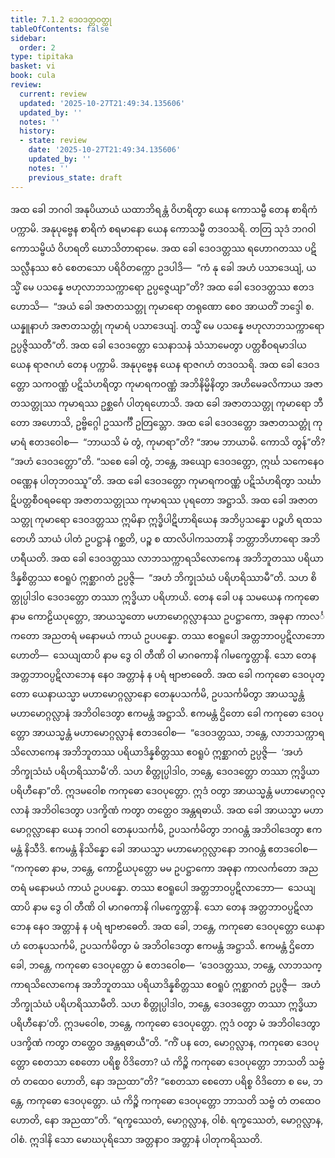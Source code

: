 ```yaml
---
title: 7.1.2 ဒေဝဒတ္တဝတ္ထု
tableOfContents: false
sidebar:
  order: 2
type: tipitaka
basket: vi
book: cula
review:
  current: review
  updated: '2025-10-27T21:49:34.135606'
  updated_by: ''
  notes: ''
  history:
  - state: review
    date: '2025-10-27T21:49:34.135606'
    updated_by: ''
    notes: ''
    previous_state: draft
---
```



<ReviewStatus review={frontmatter.review} showDetails={true} />

<HypothesisAnnotation frontmatter={frontmatter} />

<DynamicBreadcrumb />

<Division number="333" book="cula" e="ch" v="4" p="341">

<Paragraph number="1502" book="cula">
အထ ခေါ ဘဂဝါ အနုပိယာယံ ယထာဘိရန္တံ ဝိဟရိတွာ ယေန ကောသမ္ဗီ တေန စာရိကံ ပက္ကာမိ. အနုပုဗ္ဗေန စာရိကံ စရမာနော ယေန ကောသမ္ဗီ တဒဝသရိ. တတြ သုဒံ ဘဂဝါ ကောသမ္ဗိယံ ဝိဟရတိ ဃောသိတာရာမေ. အထ ခေါ ဒေဝဒတ္တဿ ရဟောဂတဿ ပဋိသလ္လီနဿ ဧဝံ စေတသော ပရိဝိတက္ကော ဥဒပါဒိ—  “ကံ နု ခေါ အဟံ ပသာဒေယျံ, ယသ္မိံ မေ ပသန္နေ ဗဟုလာဘသက္ကာရော ဥပ္ပဇ္ဇေယျာ”တိ? အထ ခေါ ဒေဝဒတ္တဿ ဧတဒဟောသိ—  “အယံ ခေါ အဇာတသတ္တု ကုမာရော တရုဏော စေဝ အာယတိံ ဘဒ္ဒေါ စ. ယန္နူနာဟံ အဇာတသတ္တုံ ကုမာရံ ပသာဒေယျံ. တသ္မိံ မေ ပသန္နေ ဗဟုလာဘသက္ကာရော ဥပ္ပဇ္ဇိဿတီ”တိ.
</Paragraph>

<Paragraph number="1503" book="cula">
အထ ခေါ ဒေဝဒတ္တော သေနာသနံ သံသာမေတွာ ပတ္တစီဝရမာဒါယ ယေန ရာဇဂဟံ တေန ပက္ကာမိ. အနုပုဗ္ဗေန ယေန ရာဇဂဟံ တဒဝသရိ. အထ ခေါ ဒေဝဒတ္တော သကဝဏ္ဏံ ပဋိသံဟရိတွာ ကုမာရကဝဏ္ဏံ အဘိနိမ္မိနိတွာ အဟိမေခလိကာယ အဇာတသတ္တုဿ ကုမာရဿ ဥစ္ဆင်္ဂေ ပါတုရဟောသိ. အထ ခေါ အဇာတသတ္တု ကုမာရော ဘီတော အဟောသိ, ဥဗ္ဗိဂ္ဂေါ ဥဿင်္ကီ ဥတြသ္တော. အထ ခေါ ဒေဝဒတ္တော အဇာတသတ္တုံ ကုမာရံ ဧတဒဝေါစ—  “ဘာယသိ မံ တွံ, ကုမာရာ”တိ? “အာမ ဘာယာမိ. ကောသိ တွန်”တိ? “အဟံ ဒေဝဒတ္တော”တိ. “သစေ ခေါ တွံ, ဘန္တေ, အယျော ဒေဝဒတ္တော, ဣင်္ဃ သကေနေဝ ဝဏ္ဏေန ပါတုဘဝဿူ”တိ. အထ ခေါ ဒေဝဒတ္တော ကုမာရကဝဏ္ဏံ ပဋိသံဟရိတွာ သင်္ဃာဋိပတ္တစီဝရဓရော အဇာတသတ္တုဿ ကုမာရဿ ပုရတော အဋ္ဌာသိ. အထ ခေါ အဇာတသတ္တု ကုမာရော ဒေဝဒတ္တဿ ဣမိနာ ဣဒ္ဓိပါဋိဟာရိယေန အဘိပ္ပသန္နော ပဉ္စဟိ ရထသတေဟိ သာယံ ပါတံ ဥပဋ္ဌာနံ ဂစ္ဆတိ, ပဉ္စ စ ထာလိပါကသတာနိ ဘတ္တာဘိဟာရော အဘိဟရီယတိ. အထ ခေါ ဒေဝဒတ္တဿ လာဘသက္ကာရသိလောကေန အဘိဘူတဿ ပရိယာဒိန္နစိတ္တဿ ဧဝရူပံ ဣစ္ဆာဂတံ ဥပ္ပဇ္ဇိ—  “အဟံ ဘိက္ခုသံဃံ ပရိဟရိဿာမီ”တိ. သဟ စိတ္တုပ္ပါဒါဝ ဒေဝဒတ္တော တဿာ ဣဒ္ဓိယာ ပရိဟာယိ.
</Paragraph>

<Paragraph number="1504" book="cula">
တေန ခေါ ပန သမယေန ကကုဓော နာမ ကောဠိယပုတ္တော, အာယသ္မတော မဟာမောဂ္ဂလ္လာနဿ ဥပဋ္ဌာကော, အဓုနာ ကာလင်္ကတော အညတရံ မနောမယံ ကာယံ ဥပပန္နော. တဿ ဧဝရူပေါ အတ္တဘာဝပ္ပဋိလာဘော ဟောတိ—  သေယျထာပိ နာမ ဒွေ ဝါ တီဏိ ဝါ မာဂဓကာနိ ဂါမက္ခေတ္တာနိ. သော တေန အတ္တဘာဝပ္ပဋိလာဘေန နေဝ အတ္တာနံ န ပရံ ဗျာဗာဓေတိ. အထ ခေါ ကကုဓော ဒေဝပုတ္တော ယေနာယသ္မာ မဟာမောဂ္ဂလ္လာနော တေနုပသင်္ကမိ, ဥပသင်္ကမိတွာ အာယသ္မန္တံ မဟာမောဂ္ဂလ္လာနံ အဘိဝါဒေတွာ ဧကမန္တံ အဋ္ဌာသိ. ဧကမန္တံ ဌိတော ခေါ ကကုဓော ဒေဝပုတ္တော အာယသ္မန္တံ မဟာမောဂ္ဂလ္လာနံ ဧတဒဝေါစ—  “ဒေဝဒတ္တဿ, ဘန္တေ, လာဘသက္ကာရသိလောကေန အဘိဘူတဿ ပရိယာဒိန္နစိတ္တဿ ဧဝရူပံ ဣစ္ဆာဂတံ ဥပ္ပဇ္ဇိ—  ‘အဟံ ဘိက္ခုသံဃံ ပရိဟရိဿာမီ’တိ. သဟ စိတ္တုပ္ပါဒါဝ, ဘန္တေ, ဒေဝဒတ္တော တဿာ ဣဒ္ဓိယာ ပရိဟီနော”တိ. ဣဒမဝေါစ ကကုဓော ဒေဝပုတ္တော. ဣဒံ ဝတွာ အာယသ္မန္တံ မဟာမောဂ္ဂလ္လာနံ အဘိဝါဒေတွာ ပဒက္ခိဏံ ကတွာ တတ္ထေဝ အန္တရဓာယိ.
</Paragraph>

<Paragraph number="1505" book="cula">
အထ ခေါ အာယသ္မာ မဟာမောဂ္ဂလ္လာနော ယေန ဘဂဝါ တေနုပသင်္ကမိ, ဥပသင်္ကမိတွာ ဘဂဝန္တံ အဘိဝါဒေတွာ ဧကမန္တံ နိသီဒိ. ဧကမန္တံ နိသိန္နော ခေါ အာယသ္မာ မဟာမောဂ္ဂလ္လာနော ဘဂဝန္တံ ဧတဒဝေါစ—  “ကကုဓော နာမ, ဘန္တေ, ကောဠိယပုတ္တော မမ ဥပဋ္ဌာကော အဓုနာ ကာလင်္ကတော အညတရံ မနောမယံ ကာယံ ဥပပန္နော. တဿ ဧဝရူပေါ အတ္တဘာဝပ္ပဋိလာဘော—  သေယျထာပိ နာမ ဒွေ ဝါ တီဏိ ဝါ မာဂဓကာနိ ဂါမက္ခေတ္တာနိ. သော တေန အတ္တဘာဝပ္ပဋိလာဘေန နေဝ အတ္တာနံ န ပရံ ဗျာဗာဓေတိ. အထ ခေါ, ဘန္တေ, ကကုဓော ဒေဝပုတ္တော ယေနာဟံ တေနုပသင်္ကမိ, ဥပသင်္ကမိတွာ မံ အဘိဝါဒေတွာ ဧကမန္တံ အဋ္ဌာသိ. ဧကမန္တံ ဌိတော ခေါ, ဘန္တေ, ကကုဓော ဒေဝပုတ္တော မံ ဧတဒဝေါစ—  ‘ဒေဝဒတ္တဿ, ဘန္တေ, လာဘသက္ကာရသိလောကေန အဘိဘူတဿ ပရိယာဒိန္နစိတ္တဿ ဧဝရူပံ ဣစ္ဆာဂတံ ဥပ္ပဇ္ဇိ—  အဟံ ဘိက္ခုသံဃံ ပရိဟရိဿာမီတိ. သဟ စိတ္တုပ္ပါဒါဝ, ဘန္တေ, ဒေဝဒတ္တော တဿာ ဣဒ္ဓိယာ ပရိဟီနော’တိ. ဣဒမဝေါစ, ဘန္တေ, ကကုဓော ဒေဝပုတ္တော. ဣဒံ ဝတွာ မံ အဘိဝါဒေတွာ ပဒက္ခိဏံ ကတွာ တတ္ထေဝ အန္တရဓာယီ”တိ.
</Paragraph>

<Paragraph number="1506" book="cula">
“ကိံ ပန တေ, မောဂ္ဂလ္လာန, ကကုဓော ဒေဝပုတ္တော စေတသာ စေတော ပရိစ္စ ဝိဒိတော? ယံ ကိဉ္စိ ကကုဓော ဒေဝပုတ္တော ဘာသတိ သဗ္ဗံ တံ တထေဝ ဟောတိ, နော အညထာ”တိ? “စေတသာ စေတော ပရိစ္စ ဝိဒိတော စ မေ, ဘန္တေ, ကကုဓော ဒေဝပုတ္တော. ယံ ကိဉ္စိ ကကုဓော ဒေဝပုတ္တော ဘာသတိ သဗ္ဗံ တံ တထေဝ ဟောတိ, နော အညထာ”တိ. “ရက္ခဿေတံ, မောဂ္ဂလ္လာန, ဝါစံ. ရက္ခဿေတံ, မောဂ္ဂလ္လာန, ဝါစံ. ဣဒါနိ သော မောဃပုရိသော အတ္တနာဝ အတ္တာနံ ပါတုကရိဿတိ.
</Paragraph>
</Division>